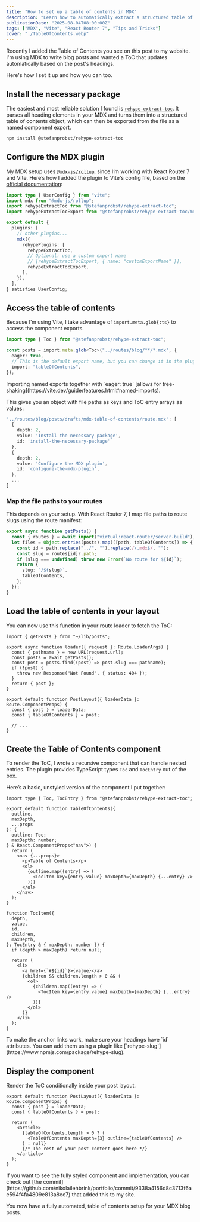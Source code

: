 ```yaml
---
title: "How to set up a table of contents in MDX"
description: "Learn how to automatically extract a structured table of contents from MDX posts using rehype plugins, Vite, and TypeScript."
publicationDate: "2025-08-04T08:00:00Z"
tags: ["MDX", "Vite", "React Router 7", "Tips and Tricks"]
cover: "./TableOfContents.webp"
---
```



Recently I added the Table of Contents you see on this post to my website. I'm using MDX to write blog posts and wanted a ToC that updates automatically based on the post's headings.

Here's how I set it up and how you can too.

## Install the necessary package

The easiest and most reliable solution I found is [`rehype-extract-toc`](https://github.com/stefanprobst/rehype-extract-toc). It parses all heading elements in your MDX and turns them into a structured table of contents object, which can then be exported from the file as a named component export.

```bash
npm install @stefanprobst/rehype-extract-toc
```

## Configure the MDX plugin

My MDX setup uses [`@mdx-js/rollup`](https://mdxjs.com/packages/rollup/), since I’m working with React Router 7 and Vite. Here’s how I added the plugin to Vite's config file, based on the [official documentation](https://github.com/stefanprobst/rehype-extract-toc?tab=readme-ov-file#how-to-use-with-mdx):

```ts filename="vite.config.ts"
import type { UserConfig } from "vite";
import mdx from "@mdx-js/rollup";
import rehypeExtractToc from "@stefanprobst/rehype-extract-toc";
import rehypeExtractTocExport from "@stefanprobst/rehype-extract-toc/mdx";

export default {
  plugins: [
    // other plugins...
    mdx({
      rehypePlugins: [
        rehypeExtractToc,
        // Optional: use a custom export name
        // [rehypeExtractTocExport, { name: "customExportName" }],
        rehypeExtractTocExport,
      ],
    }),
  ],
} satisfies UserConfig;
```

## Access the table of contents

Because I’m using Vite, I take advantage of `import.meta.glob{:ts}` to access the component exports.

```ts filename="app/lib/posts.ts" showLineNumbers
import type { Toc } from "@stefanprobst/rehype-extract-toc";

const posts = import.meta.glob<Toc>("../routes/blog/**/*.mdx", {
  eager: true,
  // This is the default export name, but you can change it in the plugin config (see above)
  import: "tableOfContents",
});
```

<Alert type="tip">
  Importing named exports together with `eager: true` [allows for
  tree-shaking](https://vite.dev/guide/features.html#named-imports).
</Alert>

This gives you an object with file paths as keys and ToC entry arrays as values:

```ts
'../routes/blog/posts/drafts/mdx-table-of-contents/route.mdx': [
  {
    depth: 2,
    value: 'Install the necessary package',
    id: 'install-the-necessary-package'
  },
  {
    depth: 2,
    value: 'Configure the MDX plugin',
    id: 'configure-the-mdx-plugin',
  },
  ...
]
```

### Map the file paths to your routes

This depends on your setup. With React Router 7, I map file paths to route slugs using the route manifest:

```ts filename="app/lib/posts.ts" showLineNumbers=7
export async function getPosts() {
  const { routes } = await import("virtual:react-router/server-build");
  let files = Object.entries(posts).map(([path, tableOfContents]) => {
    const id = path.replace("../", "").replace(/\.mdx$/, "");
    const slug = routes[id]?.path;
    if (slug === undefined) throw new Error(`No route for ${id}`);
    return {
      slug: `/${slug}`,
      tableOfContents,
    };
  });
}
```

## Load the table of contents in your layout

You can now use this function in your route loader to fetch the ToC:

```tsx filename="app/routes/blog/layout.tsx" showLineNumbers
import { getPosts } from "~/lib/posts";

export async function loader({ request }: Route.LoaderArgs) {
  const { pathname } = new URL(request.url);
  const posts = await getPosts();
  const post = posts.find((post) => post.slug === pathname);
  if (!post) {
    throw new Response("Not Found", { status: 404 });
  }
  return { post };
}

export default function PostLayout({ loaderData }: Route.ComponentProps) {
  const { post } = loaderData;
  const { tableOfContents } = post;

  // ...
}
```

## Create the Table of Contents component

To render the ToC, I wrote a recursive component that can handle nested entries. The plugin provides TypeScript types `Toc` and `TocEntry` out of the box.

Here’s a basic, unstyled version of the component I put together:

```tsx filename="app/components/TableOfContents.tsx" showLineNumbers
import type { Toc, TocEntry } from "@stefanprobst/rehype-extract-toc";

export default function TableOfContents({
  outline,
  maxDepth,
  ...props
}: {
  outline: Toc;
  maxDepth: number;
} & React.ComponentProps<"nav">) {
  return (
    <nav {...props}>
      <p>Table of Contents</p>
      <ol>
        {outline.map((entry) => (
          <TocItem key={entry.value} maxDepth={maxDepth} {...entry} />
        ))}
      </ol>
    </nav>
  );
}

function TocItem({
  depth,
  value,
  id,
  children,
  maxDepth,
}: TocEntry & { maxDepth: number }) {
  if (depth > maxDepth) return null;

  return (
    <li>
      <a href={`#${id}`}>{value}</a>
      {children && children.length > 0 && (
        <ol>
          {children.map((entry) => (
            <TocItem key={entry.value} maxDepth={maxDepth} {...entry} />
          ))}
        </ol>
      )}
    </li>
  );
}
```

<Alert type="warning">
  To make the anchor links work, make sure your headings have `id` attributes.
  You can add them using a plugin like
  [`rehype-slug`](https://www.npmjs.com/package/rehype-slug).
</Alert>

## Display the component

Render the ToC conditionally inside your post layout.

```tsx filename="app/routes/blog/layout.tsx" showLineNumbers=13
export default function PostLayout({ loaderData }: Route.ComponentProps) {
  const { post } = loaderData;
  const { tableOfContents } = post;

  return (
    <article>
      {tableOfContents.length > 0 ? (
        <TableOfContents maxDepth={3} outline={tableOfContents} />
      ) : null}
      {/* The rest of your post content goes here */}
    </article>
  );
}
```

<Alert type="tip">
  If you want to see the fully styled component and implementation, you can
  check out [the
  commit](https://github.com/nikolailehbrink/portfolio/commit/9338a4156d8c3713f6ae594f4fa4809e813a8ec7)
  that added this to my site.
</Alert>

You now have a fully automated, table of contents setup for your MDX blog posts.
